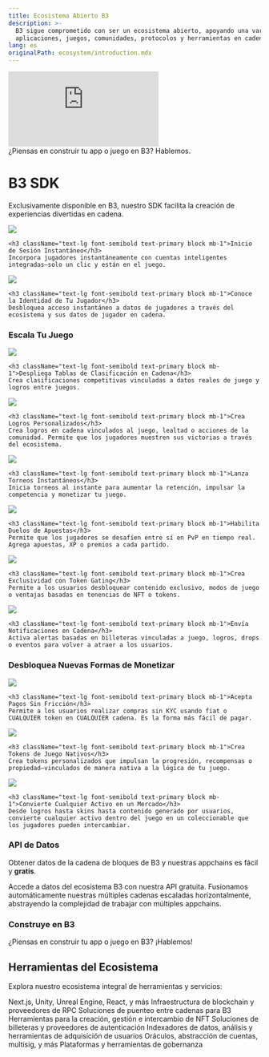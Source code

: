 ```yaml
---
title: Ecosistema Abierto B3
description: >-
  B3 sigue comprometido con ser un ecosistema abierto, apoyando una variedad de
  aplicaciones, juegos, comunidades, protocolos y herramientas en cadena.
lang: es
originalPath: ecosystem/introduction.mdx
---
```

<iframe
   className="w-full aspect-video rounded-xl"
    src="https://customer-gg6qs7nm5ue94t64.cloudflarestream.com/950d24c81ea4fd98fd5251fb949a7144/iframe?muted=true&loop=true&autoplay=true&poster=https%3A%2F%2Fcustomer-gg6qs7nm5ue94t64.cloudflarestream.com%2F950d24c81ea4fd98fd5251fb949a7144%2Fthumbnails%2Fthumbnail.jpg%3Ftime%3D%26height%3D600"
    title="B3 Open Ecosystem"
    frameBorder="0"
  allow="accelerometer; autoplay; clipboard-write; encrypted-media; gyroscope; picture-in-picture"
  allowFullScreen
  ></iframe>

  <br />

<Card title="Ponte en Contacto" icon="handshake" href="https://b3builders.typeform.com/bsmntdevelopers" horizontal>
  ¿Piensas en construir tu app o juego en B3? Hablemos.
</Card>

# B3 SDK
Exclusivamente disponible en B3, nuestro SDK facilita la creación de experiencias divertidas en cadena.

<CardGroup cols={2}>
  <Card href="/sdk/global-account/authentication">
    <img src="/images/login-banner.jpg" className="w-full h-48 object-cover rounded-xl mb-4" />
    
    <h3 className="text-lg font-semibold text-primary block mb-1">Inicio de Sesión Instantáneo</h3>
    Incorpora jugadores instantáneamente con cuentas inteligentes integradas—solo un clic y están en el juego.
  </Card>
  
  <Card href="/sdk/global-account/introduction">
    <img src="/images/profiles-banner.jpg" className="w-full h-48 object-cover rounded-xl mb-4" />
    
    <h3 className="text-lg font-semibold text-primary block mb-1">Conoce la Identidad de Tu Jugador</h3>
    Desbloquea acceso instantáneo a datos de jugadores a través del ecosistema y sus datos de jugador en cadena.
  </Card>
</CardGroup>

### Escala Tu Juego

<CardGroup cols={2}>
  <Card href="/basement/introduction">
    <img src="/images/leaderboards-banner.jpg" className="w-full h-48 object-cover rounded-xl mb-4" />
    
    <h3 className="text-lg font-semibold text-primary block mb-1">Despliega Tablas de Clasificación en Cadena</h3>
    Crea clasificaciones competitivas vinculadas a datos reales de juego y logros entre juegos.
  </Card>
  
  <Card href="/basement/introduction">
    <img src="/images/achievements-banner.jpg" className="w-full h-48 object-cover rounded-xl mb-4" />
    
    <h3 className="text-lg font-semibold text-primary block mb-1">Crea Logros Personalizados</h3>
    Crea logros en cadena vinculados al juego, lealtad o acciones de la comunidad. Permite que los jugadores muestren sus victorias a través del ecosistema.
  </Card>
  
  <Card href="/basement/introduction">
    <img src="/images/tournaments-banner.jpg" className="w-full h-48 object-cover rounded-xl mb-4" />
    
    <h3 className="text-lg font-semibold text-primary block mb-1">Lanza Torneos Instantáneos</h3>
    Inicia torneos al instante para aumentar la retención, impulsar la competencia y monetizar tu juego.
  </Card>
  
  <Card href="/basement/introduction">
    <img src="/images/versus-banner.jpg" className="w-full h-48 object-cover rounded-xl mb-4" />
    
    <h3 className="text-lg font-semibold text-primary block mb-1">Habilita Duelos de Apuestas</h3>
    Permite que los jugadores se desafíen entre sí en PvP en tiempo real. Agrega apuestas, XP o premios a cada partido.
  </Card>
  
  <Card href="/sdk/global-account/permissions">
    <img src="/images/unlock-banner.jpg" className="w-full h-48 object-cover rounded-xl mb-4" />
    
    <h3 className="text-lg font-semibold text-primary block mb-1">Crea Exclusividad con Token Gating</h3>
    Permite a los usuarios desbloquear contenido exclusivo, modos de juego o ventajas basadas en tenencias de NFT o tokens.
  </Card>
  
  <Card href="/ecosystem/introduction">
    <img src="/images/notifications-banner.jpg" className="w-full h-48 object-cover rounded-xl mb-4" />
    
    <h3 className="text-lg font-semibold text-primary block mb-1">Envía Notificaciones en Cadena</h3>
    Activa alertas basadas en billeteras vinculadas a juego, logros, drops o eventos para volver a atraer a los usuarios.
  </Card>
</CardGroup>

### Desbloquea Nuevas Formas de Monetizar

<CardGroup cols={2}>
  <Card href="/anyspend/introduction">
    <img src="/images/anyspend-example-banner.jpg" className="w-full h-48 object-cover rounded-xl mb-4" />
    
    <h3 className="text-lg font-semibold text-primary block mb-1">Acepta Pagos Sin Fricción</h3>
    Permite a los usuarios realizar compras sin KYC usando fiat o CUALQUIER token en CUALQUIER cadena. Es la forma más fácil de pagar.
  </Card>
  
  <Card href="/createkit/introduction">
    <img src="/images/claim-banner.jpg" className="w-full h-48 object-cover rounded-xl mb-4" />
    
    <h3 className="text-lg font-semibold text-primary block mb-1">Crea Tokens de Juego Nativos</h3>
    Crea tokens personalizados que impulsan la progresión, recompensas o propiedad—vinculados de manera nativa a la lógica de tu juego.
  </Card>
  
  <Card href="/createkit/introduction">
    <img src="/images/marketplace-banner.jpg" className="w-full h-48 object-cover rounded-xl mb-4" />
    
    <h3 className="text-lg font-semibold text-primary block mb-1">Convierte Cualquier Activo en un Mercado</h3>
    Desde logros hasta skins hasta contenido generado por usuarios, convierte cualquier activo dentro del juego en un coleccionable que los jugadores pueden intercambiar.
  </Card>
</CardGroup>

### API de Datos
Obtener datos de la cadena de bloques de B3 y nuestras appchains es fácil y **gratis**.

<Card title="API de Datos" icon="database" href="/data/api-reference/introduction" horizontal arrow="true">
  Accede a datos del ecosistema B3 con nuestra API gratuita.
</Card>
<Tip>
  Fusionamos automáticamente nuestras múltiples cadenas escaladas horizontalmente, abstrayendo la complejidad de trabajar con múltiples appchains.
</Tip>

### Construye en B3

<Card title="Ponte en Contacto" icon="handshake" href="https://b3builders.typeform.com/bsmntdevelopers" horizontal>
  ¿Piensas en construir tu app o juego en B3? ¡Hablemos!
</Card>

## Herramientas del Ecosistema

Explora nuestro ecosistema integral de herramientas y servicios:

<CardGroup cols={2}>
  <Card title="SDKs" icon="gamepad" href="/ecosystem/onchain-sdks">
    Next.js, Unity, Unreal Engine, React, y más
  </Card>
  
  <Card title="Proveedores de Nodo" icon="server" href="/ecosystem/node-providers">
    Infraestructura de blockchain y proveedores de RPC
  </Card>
  
  <Card title="Puentes" icon="link" href="/ecosystem/bridges">
    Soluciones de puenteo entre cadenas para B3
  </Card>
  
  <Card title="Infraestructura NFT" icon="gem" href="/ecosystem/nft-infrastructure">
    Herramientas para la creación, gestión e intercambio de NFT
  </Card>
  
  <Card title="Billeteras" icon="wallet" href="/ecosystem/wallets">
    Soluciones de billeteras y proveedores de autenticación
  </Card>
  
  <Card title="Datos y Análisis" icon="chart-bar" href="/ecosystem/data-analytics">
    Indexadores de datos, análisis y herramientas de adquisición de usuarios
  </Card>
  
  <Card title="Infraestructura" icon="wrench" href="/ecosystem/infrastructure">
    Oráculos, abstracción de cuentas, multisig, y más
  </Card>
  
  <Card title="Gobernanza" icon="users" href="/ecosystem/governance">
    Plataformas y herramientas de gobernanza
  </Card>
</CardGroup>

